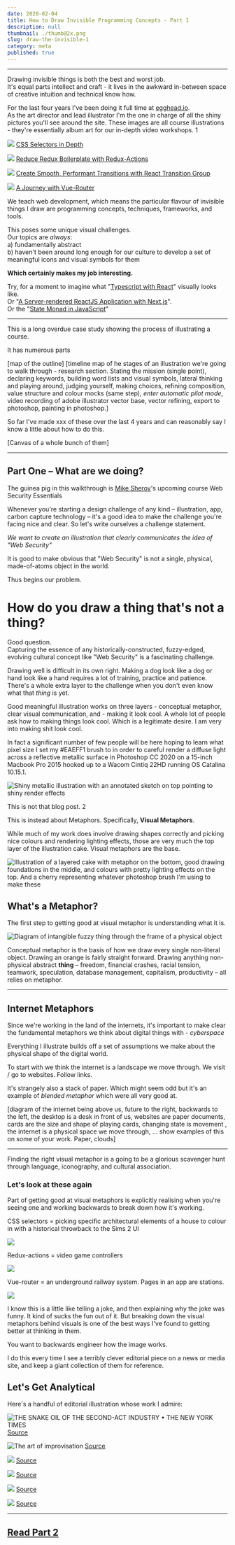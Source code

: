 ```yaml
---
date: 2020-02-04
title: How to Draw Invisible Programming Concepts - Part 1
description: null
thumbnail: ./thumb@2x.png
slug: draw-the-invisible-1
category: meta
published: true
---
```



---

Drawing invisible things is both the best and worst job.   
It's equal parts intellect and craft - it lives in the awkward in-between space of creative intuition and technical know how.

For the last four years I've been doing it full time at [egghead.io](https://egghead.io/).  
As the art director and lead illustrator I'm the one in charge of all the shiny pictures you'll see around the site. These images are all course illustrations - they're essentially album art for our in-depth video workshops. <Tooltip tiptext="I don't make all of our illustrations  – I have a wonderful team that includes Maxime and Aleksander who help with the load.">1</Tooltip>

<ImageGrid>

![](./EGH_CSSSelectors_424@2x.png)
[CSS Selectors in Depth](https://egghead.io/courses/css-selectors-in-depth)

![](EGH_ReduxActions424@2x.png)
[Reduce Redux Boilerplate with Redux-Actions](https://egghead.io/courses/reduce-redux-boilerplate-with-redux-actions)

![](EGH_React_Transitions_424@2x.png)
[Create Smooth, Performant Transitions with React Transition Group](https://egghead.io/courses/create-smooth-performant-transitions-with-react-transition-group-v2)

![](VueRouter_424@2x.png)
[A Journey with Vue-Router](https://egghead.io/courses/a-journey-with-vue-router)

</ImageGrid>

We teach web development, which means the particular flavour of invisible things I draw are programming concepts, techniques, frameworks, and tools.

This poses some unique visual challenges.  
Our topics are _always_:  
a) fundamentally abstract  
b) haven't been around long enough for our culture to develop a set of meaningful icons and visual symbols for them

**Which certainly makes my job interesting.**

Try, for a moment to imagine what "[Typescript with React](https://egghead.io/courses/use-typescript-to-develop-react-applications)" visually looks like.  
Or "[A Server-rendered ReactJS Application with Next.js](https://egghead.io/courses/build-a-server-rendered-reactjs-application-with-next-js)".  
Or the "[State Monad in JavaScript](https://egghead.io/courses/state-monad-in-javascript)"


---

This is a long overdue case study showing the process of illustrating a course.

It has numerous parts

[map of the outline]
[timeline map of he stages of an illustration we're going to walk through - research section. Stating the mission (single point), declaring keywords, building word lists and visual symbols, lateral thinking and playing around, judging yourself, making choices, refining composition, value structure and colour mocks (same step), *enter automatic pilot mode*, video recording of adobe illustrator vector base, vector refining, export to photoshop, painting in photoshop.]

So far I've made xxx of these over the last 4 years and can reasonably say I know a little about how to do this.

[Canvas of a whole bunch of them]


---

## Part One – What are we doing?

The guinea pig in this walkthrough is [Mike Sherov]()'s upcoming course Web Security Essentials

Whenever you're starting a design challenge of any kind – illustration, app, carbon capture technology – it's a good idea to make the challenge you're facing nice and clear. So let's write ourselves a challenge statement.

_We want to create an illustration that clearly communicates the idea of "Web Security"_

It is good to make obvious that "Web Security" is not a single, physical, made-of-atoms object in the world.

Thus begins our problem.

# How do you draw a thing that's not a thing?

Good question.  
Capturing the essence of any historically-constructed, fuzzy-edged, evolving cultural concept like "Web Security" is a fascinating challenge.

Drawing well is difficult in its own right. Making a dog look like a dog or hand look like a hand requires a lot of training, practice and patience. 
There's a whole extra layer to the challenge when you don't even know what that _thing_ is yet.

Good meaningful illustration works on three layers - conceptual metaphor, clear visual communication, and - making it look cool. 
A whole lot of people ask how to making things look cool. Which is a legitimate desire. I am very into making shit look cool.

In fact a significant number of few people will be here hoping to learn what pixel size I set my #EAEFF1 brush to in order to careful render a diffuse light across a reflective metallic surface in Photoshop CC 2020 on a 15-inch Macbook Pro 2015 hooked up to a Wacom Cintiq 22HD running OS Catalina 10.15.1.

<SmallCenter>

![Shiny metallic illustration with an annotated sketch on top pointing to shiny render effects](./EGH_ngrxAngular_424@2x.png)

</SmallCenter>

This is not that blog post. <Tooltip tiptext="If you would like to learn how, take Sam Neilson's Fundamentals of Lighting on Schoolism. It will drown you in the minutiae of rendering light on surfaces. Also check out the Resources page.">2</Tooltip>

This is instead about Metaphors. Specifically, **Visual Metaphors**.

While much of my work does involve drawing shapes correctly and picking nice colours and rendering lighting effects, those are very much the top layer of the illustration cake. Visual metaphors are the base.

![Illustration of a layered cake with metaphor on the bottom, good drawing foundations in the middle, and colours with pretty lighting effects on the top. And a cherry representing whatever photoshop brush I'm using to make these](./cake.png)

## What's a Metaphor?

The first step to getting good at visual metaphor is understanding what it is.

![Diagram of intangible fuzzy thing through the frame of a physical object](./metaphor.jpeg)

Conceptual metaphor is the basis of how we draw every single non-literal object. Drawing an orange is fairly straight forward. Drawing anything non-physical abstract __thing__ – freedom, financial crashes, racial tension, teamwork, speculation, database management, capitalism, productivity – all relies on metaphor. 

---

## Internet Metaphors

Since we're working in the land of the internets, it's important to make clear the fundamental metaphors we think about digital things with - *cyberspace*

Everything I illustrate builds off a set of assumptions we make about the physical shape of the digital world.

To start with we think the internet is a landscape we move through. We visit / go to websites. Follow links.

It's strangely also a stack of paper. Which might seem odd but it's an example of *blended metaphor* which were all very good at.

[diagram of the internet being above us, future to the right, backwards to the left, the desktop is a desk in front of us, websites are paper documents, cards are the size and shape of playing cards, changing state is movement , the internet is a physical space we move through, ... show examples of this on some of your work. Paper, clouds]



---

Finding the right visual metaphor is a going to be a glorious scavenger hunt through language, iconography, and cultural association.

### Let's look at these again

Part of getting good at visual metaphors is explicitly realising when you're seeing one and working backwards to break down how it's working.

<SmallCenter>
CSS selectors = picking specific architectural elements of a house to colour in with a historical throwback to the Sims 2 UI

![](./EGH_CSSSelectors_424@2x.png)


Redux-actions = video game controllers

![](EGH_ReduxActions424@2x.png)


Vue-router = an underground railway system. Pages in an app are stations.

![](VueRouter_424@2x.png)

</SmallCenter>

I know this is a little like telling a joke, and then explaining why the joke was funny. It kind of sucks the fun out of it. But breaking down the visual metaphors behind visuals is one of the best ways I've found to getting better at thinking in them.

You want to backwards engineer how the image works.

I do this every time I see a terribly clever editorial piece on a news or media site, and keep a giant collection of them for reference.

## Let's Get Analytical

Here's a handful of editorial illustration whose work I admire:

<Feature name="Emiliano Ponzi" url="https://www.emilianoponzi.com/">

![THE SNAKE OIL OF THE SECOND-ACT INDUSTRY • THE NEW YORK TIMES](https://www.emilianoponzi.com/wp-content/uploads/2018/06/The-Snake-Oil-of-the-Second-Act-Industry-Emiliano-Ponzi.jpg)
[Source](https://www.nytimes.com/2018/06/22/opinion/sunday/job-training-midlife-career-change.html)


![The art of improvisation](https://www.emilianoponzi.com/wp-content/uploads/2016/12/Geo-Opener.jpg)
[Source](https://www.emilianoponzi.com/portfolio/the-art-of-improvisation-%E2%80%A2-geo-magazine/%20/)


![](http://www.emilianoponzi.com/wp-content/uploads/2013/06/Nature-cover-types.jpg)
[Source](https://www.emilianoponzi.com/portfolio/nature-outlook/%20/)

</Feature>

<Feature name="Matt Chase" url="https://chasematt.com/">

![](https://freight.cargo.site/w/1000/q/67/i/23fd2f1b61b3007efc04b7048bc578e43defebaec4cb27acdaccc084537dacce/matt-chase-new-york-times-sunday-review-political-hobbyism.jpg)
[Source](https://chasematt.com/NYT-Sunday-Review-Hobbyism)

![](https://freight.cargo.site/w/1000/q/67/i/56cbf1a6224ca60f5b3ea1eaa8183db72b064929dec20b8ba725b58b5f5983bb/matt-chase-human-rights-watch-2000px.jpg)
[Source](https://chasematt.com/Human-Rights-Watch)

![](https://freight.cargo.site/w/1000/q/67/i/458499fe14a72b6281b148d299bb845be319d8b7f00d0c38e8faa4f5366b373d/matt-chase-politico-america-ideas.jpg)
[Source](https://chasematt.com/Politico-Ideas)

</Feature>

---

## [Read Part 2](http://localhost:8000/draw-the-invisible-2)